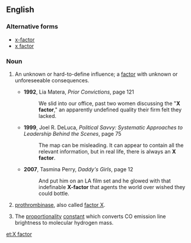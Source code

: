 {{also|x factor|X-factor|x-factor}}
{{wikipedia}}
==English==

===Alternative forms===
* [[x-factor]]
* [[x factor]]

===Noun===
{{en-noun}}

# {{context|idiomatic|lang=en}} An unknown or hard-to-define influence; a [[factor]] with unknown or unforeseeable consequences.
#* '''1992''', Lia Matera, ''Prior Convictions'', page 121
#*: We slid into our office, past two women discussing the "'''X factor'''," an apparently undefined quality their firm felt they lacked.
#* '''1999''', Joel R. DeLuca, ''Political Savvy: Systematic Approaches to Leadership Behind the Scenes'', page 75
#*: The map can be misleading. It can appear to contain all the relevant information, but in real life, there is always an '''X factor'''.
#* '''2007''', Tasmina Perry, ''Daddy's Girls'', page 12
#*: And put him on an LA film set and he glowed with that indefinable '''X-factor''' that agents the world over wished they could bottle.
# [[prothrombinase]], also called [[factor X]].
# {{cx|astrophysics|lang=en}} The [[proportionality]] [[constant]] which converts CO emission line brightness to molecular hydrogen mass.

[[et:X factor]]